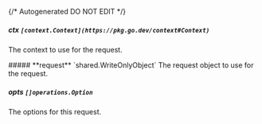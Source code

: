 {/* Autogenerated DO NOT EDIT  */}

##### **ctx** `[context.Context](https://pkg.go.dev/context#Context)`
The context to use for the request.

<Collapsible>
    ##### **request** `shared.WriteOnlyObject`
    The request object to use for the request.
    <Collapsible.Break/>
    <WriteOnlyObject/>
</Collapsible>

##### **opts** `[]operations.Option`
The options for this request.

